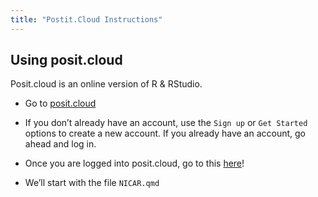 ```yaml
---
title: "Postit.Cloud Instructions"
---
```


## Using posit.cloud

Posit.cloud is an online version of R & RStudio.

- Go to [posit.cloud](https://login.posit.cloud/register?product=cloud&redirect=%2Foauth%2Fauthorize%3Fredirect_uri%3Dhttps%253A%252F%252Fposit.cloud%252Flogin%26client_id%3Dposit-cloud%26response_type%3Dcode%26show_auth%3D0)

- If you don't already have an account, use the `Sign up` or `Get Started` options to create a new account. If you already have an account, go ahead and log in.

- Once you are logged into posit.cloud, go to this [here](https://posit.cloud/content/9802649)!

- We'll start with the file `NICAR.qmd`